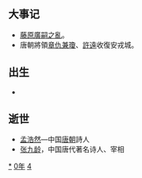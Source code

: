 {{yearTOC|740|唐'''[[开元|开元]]二十八年'''；日本'''[[天平_(聖武天皇)|天平]]十二年'''；渤海国'''[[大興_(大欽茂)|大興]]三年'''}}

== 大事记 ==
*[[藤原廣嗣之亂|藤原廣嗣之亂]]。
*唐朝將領[[章仇兼瓊|章仇兼瓊]]、[[許遠|許遠]]收復安戎城。

== 出生 ==
*

== 逝世 ==
{{Wikisource year mention}}
*[[孟浩然|孟浩然]]—中国[[唐朝|唐朝]]詩人
*[[张九龄|张九龄]]，中国唐代著名诗人、宰相

[[Category:740年|*]]
[[Category:740年代|0年]]
[[Category:8世纪各年|4]]